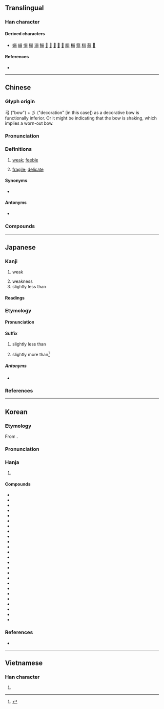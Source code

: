 {{character info}}
==Translingual==
{{stroke order|strokes=10}}

===Han character===
{{Han char|rn=57|rad=弓|as=07|sn=10|four=17127|canj=NMNIM|ids=⿰⿹弓冫⿹弓冫(GHTJ),⿰⿹弓⿱丿丿⿹弓⿱丿丿(KV)}}

====Derived characters====
* [[嫋]] [[嵶]] [[愵]] [[搦]] [[溺]] [[鰯]] [[𪝟]] [[𠺁]] [[𡎳]] [[𡲳]] [[𢞔]] [[䐞]] [[榒]] [[篛]] [[糑]] [[蒻]] [[𦩸]]

====References====
* {{Han ref|kx=0358.240|dkj=09791|dj=0675.170|hdz=20996.160|uh=5F31|ud=24369|bh=AE7A|bd=44666}}

----

==Chinese==
{{zh-forms|alt=𢐅}}

===Glyph origin===
{{Han etym}}
弓 ("bow") + 彡 ("decoration" [in this case]) as a decorative bow is functionally inferior. Or it might be indicating that the bow is shaking, which implies a worn-out bow.

===Pronunciation===
{{zh-pron
|m=ruò
|m-s=
|c=joek6
|c-t=
|g=
|h=pfs=ngio̍k
|mb=ngiŏ̤
|md=iŏk
|mn=kh:jio̍h/qz,tp,xm:lio̍h/kh:jio̍k/qz,tp,xm:lio̍k/twvk,zz:jia̍k
|mn_note=jio̍h/lio̍h - vernacular; jio̍k/lio̍k/jia̍k - literary
|mn-t=riag8
|w=5zaq
|x=
|ma=y
|mc=y
|oc=y
|cat=a
}}

===Definitions===
{{zh-hanzi}}

# [[weak]]; [[feeble]]
#: {{zh-x|軟弱|weak, feeble}}
# [[fragile]]; [[delicate]]

====Synonyms====
* {{sense|weak}}
{{zh-syn-saurus|微弱}}

====Antonyms====
* {{sense|weak}} {{zh-l|強}}

===Compounds===
{{zh-der|弱肉強食|恃強凌弱|兼弱攻昧|恃強欺弱|弱項|幼弱|孱弱|弱者|單弱|弱化|以強陵弱|弱小|彊幹弱枝|弱兵|強弱懸殊|怯弱|不弱如|弱質|孤弱|弱酸|微弱|彊本弱末|強本弱枝|強弱|弱齡|弱點|弱翰|弱疾|弱水之隔|弱水三千|弱水|弱植|弱智|弱息|弱怯怯|弱喪|弱不禁風|弱不好弄|弱冠|力分勢弱|弱勢|力弱|弱視|又弱一個|弱柳扶風|弱笄|好弱|不弱|弱鹼|不弱似|以弱制強|危弱|削弱|不甘示弱|孅弱|倚強欺弱|倚強凌弱|弱不勝衣|嬌弱|強幹弱枝|扶傾濟弱|柔心弱骨|扶弱抑強|疲弱|瘦弱|文弱書生|懦弱|濟弱扶危|文弱|振弱除暴|積弱不振|攣弱|濟弱扶傾|神經衰弱|示弱|抑強扶弱|減弱|攜老扶弱|畏強凌弱|按彊助弱|濟弱鋤強|積弱|柔弱|沖弱|老弱|繁弱|薄弱|纖纖弱質|細弱|衰弱|違強陵弱|闇弱|面弱|虛弱|纖弱|老弱殘兵|輕塵弱草|軟弱無力|鋤強扶弱|蓬萊弱水|荏弱|苒弱|軟弱|羸弱|貧弱|脆弱|漸弱}}

{{zh-cat|Elementary}}

----

==Japanese==

===Kanji===
{{ja-kanji|grade=2|rs=弓07}}

# weak
#: {{antonyms|ja|強}}
# weakness
# slightly less than

====Readings====
{{ja-readings
|goon=にゃく
|kanon=じゃく
|kun=よわ-い, よわ-る, よわ-まる, よわ-める
}}

===Etymology===
{{ja-kanjitab|じゃく|yomi=o}}

====Pronunciation====
{{ja-pron|じゃく}}

====Suffix====
{{ja-pos|suffix|じゃく}}

# {{lb|ja|lengths of time}} slightly less than
#: {{ja-usex|１%時%間'''弱'''|いち%-じ%かん-'''じゃく'''|a little bit less than an hour}}
# {{lb|ja|proscribed}} slightly more than<ref>{{cite-web|url=https://www.nhk.or.jp/bunken/research/kotoba/20171001_3.html|title={{lang|ja|「1時間弱」は、1時間よりも長い？短い？}}|work={{w2|ja|NHK放送文化研究所}}|date=2017-10-01|author={{lang|ja|塩田雄大}}}}</ref>

=====Antonyms=====
* {{ja-r|強|-きょう}}

===References===
<references />

----

==Korean==

===Etymology===
From {{der|ko|ltc|-}} {{ltc-l|弱}}.

{{collapse|
* {{hanja-hunmong|ᅀᅣᆨ〮|zyák|雜語}}
* {{hanja-sinjeung|약|yak}}
|Historical readings
|bg=#FFFFFF}}

===Pronunciation===
{{ko-hanja-pron|약}}

===Hanja===
{{ko-hanja-search}}
{{ko-hanja|약하다|약할|약}}

# {{hanja form of|약|[[weak]]}}
#: {{ant|ko|強|tr={{m|ko|강}}}}

====Compounds====
{{der-top4|Compounds}}
* {{ko-l|약골|弱骨}}
* {{ko-l|약력|弱力}}
* {{ko-l|미약|微弱}}
* {{ko-l|약소|弱小}}
* {{ko-l|취약|脆弱}}
* {{ko-l|약시|弱視}}
* {{ko-l|나약|懦弱}}
* {{ko-l|약화|弱化}}
* {{ko-l|약자|弱者}}
* {{ko-l|쇠약|衰弱}}
* {{ko-l|강약|強弱}}
* {{ko-l|연약|軟弱}}
* {{ko-l|빈약|貧弱}}
* {{ko-l|약세|弱勢}}
* {{ko-l|허약|虛弱}}
* {{ko-l|병약|病弱}}
* {{ko-l|약체|弱體}}
* {{ko-l|내약|內弱}}
* {{ko-l|겁약|怯弱}}
* {{ko-l|약국|弱國}}
* {{ko-l|면약|綿弱}}
* {{ko-l|노약|老弱}}
* {{ko-l|약질|弱質}}
* {{ko-l|약점|[[weak point]]|弱點}}
* {{ko-l|억강부약|抑強扶弱}}
{{der-bottom}}

===References===
* {{R:hanjadoc|3192}}

----

==Vietnamese==

===Han character===
{{vi-readings|reading=nhược, ních|rs=弓07}}

# {{rfdef|vi|sort=弓07}}